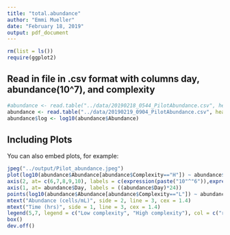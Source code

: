 ```yaml
---
title: "total.abundance"
author: "Emmi Mueller"
date: "February 18, 2019"
output: pdf_document
---
```


```r
rm(list = ls())
require(ggplot2)
```

## Read in file in .csv format with columns day, abundance(10^7), and complexity


```r
#abundance <- read.table("../data/20190218_0544_PilotAbundance.csv", header = TRUE, sep =",")
abundance <- read.table("../data/20190219_0904_PilotAbundance.csv", header = TRUE, sep = ",")
abundance$log <- log10(abundance$Abundance)
```

## Including Plots

You can also embed plots, for example:

```r
jpeg("../output/Pilot_abundance.jpeg") 
plot(log10(abundance$Abundance[abundance$Complexity=="H"]) ~ abundance$Day[abundance$Complexity=="H"], col = "black", ylim= c(6,10), type = "b", pch = 16, xlab = "", ylab = "", axes = FALSE, cex = 1.2)
axis(2, at= c(6,7,8,9,10), labels = c(expression(paste("10"^"6")),expression(paste("10"^"7")), expression(paste("10"^"8")),expression(paste("10"^"9")), expression(paste("10"^"10"))), las = 2)
axis(1, at= abundance$Day, labels = ((abundance$Day)*24))
points(log10(abundance$Abundance[abundance$Complexity=="L"]) ~ abundance$Day[abundance$Complexity=="L"], col = "red", type = "b", pch = 16, cex = 1.2)
mtext("Abundance (cells/mL)", side = 2, line = 3, cex = 1.4)
mtext("Time (hrs)", side = 1, line = 3, cex = 1.4)
legend(5,7, legend = c("Low complexity", "High complexity"), col = c("red", "black"), pch = 16, cex = 1.2)
box()
dev.off()
```

